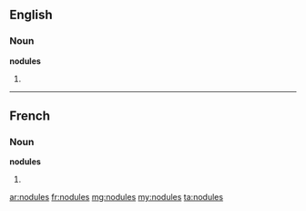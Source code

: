 ==English==

===Noun===
'''nodules'''

# {{plural of|nodule}}

----

==French==

===Noun===
'''nodules''' {{m}}

# {{plural of|nodule|lang=fr}}

[[ar:nodules]]
[[fr:nodules]]
[[mg:nodules]]
[[my:nodules]]
[[ta:nodules]]